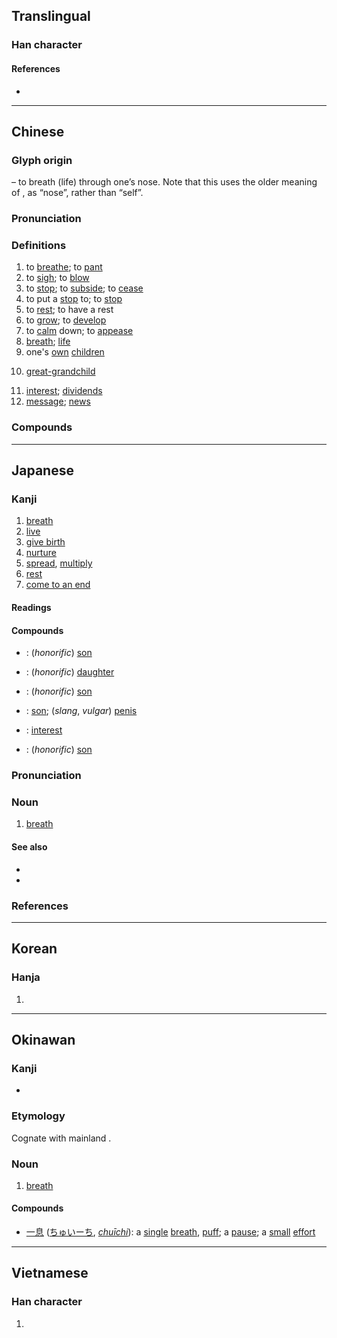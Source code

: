 {{character info/new}}
==Translingual==
{{stroke order|strokes=10}}

===Han character===
{{Han char|rn=61|rad=心|as=06|sn=10|four=26330|canj=HUP|ids=⿱自心}}

====References====
* {{Han ref|kx=0385.200|dkj=10601|dj=0717.100|hdz=42291.040|uh=606F|ud=24687|bh=AEA7|bd=44711}}

----

==Chinese==
{{zh-forms}}

===Glyph origin===
{{Han etym}}
{{Han compound|自|t1=nose|心|t2=heart|ls=ic}} – to breath (life) through one’s nose. Note that this uses the older meaning of {{lang|zh|自}}, as “nose”, rather than “self”.

===Pronunciation===
{{zh-pron
|m=息
|c=sik1,sak1
|c_note=sik1 - usual pronunciation; sak1 - only in the sense “great-grandchild”
|h=pfs=
|md=sék
|mn=qz:siak/tw,xm:sek/twv,zz:sit
|w=4xiq
|mc=y
|oc=y
|cat=v,n
}}

===Definitions===
{{zh-hanzi}}

# to [[breathe]]; to [[pant]]
# to [[sigh]]; to [[blow]]
# to [[stop]]; to [[subside]]; to [[cease]]
# to put a [[stop]] to; to [[stop]]
# to [[rest]]; to have a rest
# to [[grow]]; to [[develop]]
# to [[calm]] down; to [[appease]]
# [[breath]]; [[life]]
# one's [[own]] [[children]]
# {{lb|zh|Cantonese}} [[great-grandchild]]
# [[interest]]; [[dividend]]s
# [[message]]; [[news]]

===Compounds===
{{zh-der|偃旗息鼓|奔流不息|息怒|屏息凝氣|嘆息|息夫人|姑息政策|保境息民|利息收入|息交|息影|一息奄奄|息錢|息款|息陰|息交絕游|息耗|息哀|休息室|內幕消息|加息|息黥補劓|大腸息肉|寢息|娩息|官宦氣息|息饗|姑息養奸|息喘|安息香|息爭|悚息|息靜|息胞|息肉|息男|息燈|息滅|息氣|息息相關|息息相通|息心|息影林泉|息影園林|息媯|息女|息壤|息兵|息偃|息肩|怠息|利息|帖息|太息|含息|循環不息|一息尚存|屏氣攝息|少息|微息|惕息|弱息|卷旗息鼓|姑息|兒息|息息|動息|庥息|年息|息詞|平息|作息|慴息|利息支出|川流不息|宴息|孳息|屏聲息氣|屏息|休息|屏氣斂息|仰天太息|將息|咳聲嘆息|息徒|寧息|停息|出息|休養生息|奄奄一息|安息香樹|安息|保息|人亡政息|半價倍息|小道消息|子息|息賁|喘息|奄息|喙息|官息|息心靜氣|屏息凝視|息土|壓子息|居息|仰息|息訟|利息費用|嗣息|導引胎息|哱息|好消息|安息日|一息|仰人鼻息|和息|安息年|息事寧人|冢息|不息|偃兵息甲|假息|信息|息穀|歇息|有出息|拆息|月息|流光瞬息|消息|毫無聲息|探消息|消息兒|氣息奄奄|無息貸款|杳無信息|止息|浮生瞬息|本息|瞬息|搖頭嘆息|憩息|春消息|窒息|稍息|掩旗息鼓|無聲無息|禽息鳥視|視息|歎息|棲息地|棲息|瞬息萬變|瞬息之間|生生不息|發息|構訟不息|數息|生息蕃庶|生息|懾息|杳無消息|打息氣|栖息|淹淹一息|渺無聲息|沒出息|氣息|瞬息千變|普通利息|擫息|與時消息|蘇息|脈息|調息|股息股利|賤息|耳消耳息|自強不息|經久不息|股息|透消息|貼息|鼻息|除息|胎息|與民休息|馬路消息|養息|風息|風平波息|頓息|跂行喙息|臥旗息鼓|間不容息|綿綿不息|調養生息|解訟息爭|蕃息|脅息|聲息|退息|走漏消息|雀息|訊息|蚡息|苟延殘息|花息|行息}}

----

==Japanese==

===Kanji===
{{ja-kanji|grade=3|rs=心06}}

# [[breath]]
# [[live]]
# [[give birth]]
# [[nurture]]
# [[spread]], [[multiply]]
# [[rest]]
# [[come to an end]]

====Readings====
{{ja-readings|goon=[[そく]] (soku)|kanon=[[しょく]] (shoku)|kun=[[いき]] (iki), [[やすむ]] (yasumu), [[やめる]] (yameru)}}

====Compounds====
{{der-top|Compounds}}
* {{ja-r|子息|しそく}}: (''honorific'') [[son]]
* {{ja-r|息女|そくじょ}}: (''honorific'') [[daughter]]
* {{ja-r|息男|そくなん}}: (''honorific'') [[son]]
* {{ja-r|息子|むすこ}}: [[son]]; (''slang'', ''vulgar'') [[penis]]
* {{ja-r|利息|りそく}}: [[interest]]
* {{ja-r|令息|れいそく}}: (''honorific'') [[son]]
{{der-bottom}}

{{ja-kanjitab|いき|yomi=k}}

===Pronunciation===
{{ja-pron|yomi=k|いき|acc=1|acc_ref=DJR,NHK}}

===Noun===
{{ja-noun|いき}}

# [[breath]]
#: {{ja-usex|'''息''' を する|'''いき''' を する|'''breath'''e}}

====See also====
* {{ja-r|吐く|はく}}
* {{ja-r|呼吸|こきゅう}}

===References===
<references/>

----

==Korean==

===Hanja===
{{ko-hanja|hangeul=식|eumhun=|rv=sik|mr=sik|y=sik}}

# {{defn|lang=ko|sort=心06}}

----

==Okinawan==

===Kanji===
{{head|ryu|kanji}}

* {{ja-readings|kun=[[いーち]] (īchi)}}

===Etymology===
Cognate with mainland {{cog|ja|息|tr=iki}}.

===Noun===
{{head|ryu|noun|hiragana|いーち|romaji|īchi}}

# [[breath]]

====Compounds====
{{top2}}
* [[一息]] ([[ちゅいーち]], ''[[chuīchi]]''): a [[single]] [[breath]], [[puff]]; a [[pause]]; a [[small]] [[effort]]
{{bottom}}

----

==Vietnamese==

===Han character===
{{vi-hantu|[[tức]]|rs=心06}}

# {{defn|lang=vi|sort=心06}}